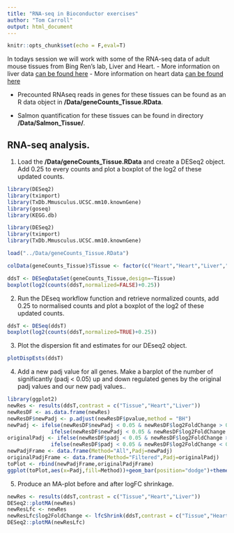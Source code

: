 ```yaml
---
title: "RNA-seq in Bioconductor exercises"
author: "Tom Carroll"
output: html_document
---
```


```r
knitr::opts_chunk$set(echo = F,eval=T)
```

In todays session we will work with some of the RNA-seq data of adult mouse tissues from Bing Ren's lab, Liver and Heart. 
- More information on liver data [can be found here ](https://www.encodeproject.org/experiments/ENCSR000CHB/)
- More information on heart data [can be found here ](https://www.encodeproject.org/experiments/ENCSR000CGZ/)

- Precounted RNAseq reads in genes for these tissues can be found as an R data object in **/Data/geneCounts_Tissue.RData**.

- Salmon quantification for these tissues can be found in directory **/Data/Salmon_Tissue/**.

## RNA-seq analysis.

1. Load the **/Data/geneCounts_Tissue.RData** and create a DESeq2 object. Add 0.25 to every counts and plot a boxplot of the log2 of these updated counts.

```r
library(DESeq2)
library(tximport)
library(TxDb.Mmusculus.UCSC.mm10.knownGene)
library(goseq)
library(KEGG.db)
```

```r
library(DESeq2)
library(tximport)
library(TxDb.Mmusculus.UCSC.mm10.knownGene)

load("../Data/geneCounts_Tissue.RData")

colData(geneCounts_Tissue)$Tissue <- factor(c("Heart","Heart","Liver","Liver"))

ddsT <- DESeqDataSet(geneCounts_Tissue,design=~Tissue)
boxplot(log2(counts(ddsT,normalized=FALSE)+0.25))
```

2. Run the DEseq workflow function and retrieve normalized counts, add 0.25 to normalised counts and plot a boxplot of the log2 of these updated counts.


```r
ddsT <- DESeq(ddsT)
boxplot(log2(counts(ddsT,normalized=TRUE)+0.25))
```

3. Plot the dispersion fit and estimates  for our DEseq2 object.

```r
plotDispEsts(ddsT)
```

4. Add a new padj value for all genes. Make a barplot of the number of significantly (padj < 0.05) up and down regulated genes by the original padj values and our new padj values..

```r
library(ggplot2)
newRes <- results(ddsT,contrast = c("Tissue","Heart","Liver"))
newResDF <- as.data.frame(newRes)
newResDF$newPadj <- p.adjust(newResDF$pvalue,method = "BH")
newPadj <- ifelse(newResDF$newPadj < 0.05 & newResDF$log2FoldChange > 0,"HeartUp",
              ifelse(newResDF$newPadj < 0.05 & newResDF$log2FoldChange < 0,"HeartDown","NoChange"))
originalPadj <- ifelse(newResDF$padj < 0.05 & newResDF$log2FoldChange > 0,"HeartUp",
              ifelse(newResDF$padj < 0.05 & newResDF$log2FoldChange < 0,"HeartDown","NoChange"))
newPadjFrame <- data.frame(Method="All",Padj=newPadj)
originalPadjFrame <- data.frame(Method="Filtered",Padj=originalPadj)
toPlot <- rbind(newPadjFrame,originalPadjFrame)
ggplot(toPlot,aes(x=Padj,fill=Method))+geom_bar(position="dodge")+theme_bw()
```

5. Produce an MA-plot before and after logFC shrinkage.

```r
newRes <- results(ddsT,contrast = c("Tissue","Heart","Liver"))
DESeq2::plotMA(newRes)
newResLfc <- newRes
newResLfc$log2FoldChange <- lfcShrink(ddsT,contrast = c("Tissue","Heart","Liver"))
DESeq2::plotMA(newResLfc)
```


